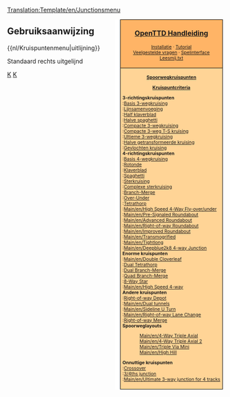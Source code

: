 <noinclude>
[[Translation:Template/en/Junctionsmenu]]</noinclude><div style="float:right; padding-left:12px; background:#ffffff;">
<div style="border:1px solid #000000; background:#ffb466; padding:5px; -moz-border-radius-topleft:5px; -moz-border-radius-topright:5px; font-size: 12pt;">
<center><strong><font size="3">[[Main/nl/OpenTTD|OpenTTD Handleiding]]</font></strong></center>
<div style="font-size: 8pt; text-align: center;">
[[Main/nl/Installatie|Installatie]] &middot; 
[[Main/nl/Tutorial|Tutorial]]<br />
[[Main/nl/Veelgestelde vragen|Veelgestelde vragen]] &middot; 
[[Main/nl/Spelinterface|Spelinterface]]<br />
[[Main/nl/Leesmij.txt|Leesmij.txt]]
</div>
</div>
<div style="border:1px solid black; border-top-width: 0px; background:#ffd496; padding:5px; -moz-border-radius-bottomleft:5px; -moz-border-radius-bottomright:8px; font-size: 8pt;">

<center>'''[[Main/nl/Kruispunt|Spoorwegkruispunten]]'''</center>
<center>'''[[Main/nl/Kruispuntcriteria|Kruispuntcriteria]]'''</center>

'''3-richtingskruispunten'''<br>
:[[Main/nl/Basis 3-wegkruising|Basis 3-wegkruising]]<br>
:[[Main/nl/Lijnsamenvoeging|Lijnsamenvoeging]]<br>
:[[Main/nl/Half klaverblad|Half klaverblad]]<br>
:[[Main/nl/Halve spaghetti|Halve spaghetti]]<br>
:[[Main/nl/Compacte 3-wegkruising|Compacte 3-wegkruising]]<br>
:[[Main/nl/Compacte 3-weg tak-samenvoegen kruising|Compacte 3-weg T-S kruising]]<br>
:[[Main/nl/Ultieme 3-wegkruising|Ultieme 3-wegkruising]]<br>
:[[Main/nl/Halve getransformeerde kruising|Halve getransformeerde kruising]]<br>
:[[Main/nl/Gevlochten kruising|Gevlochten kruising]]<br>

'''4-richtingskruispunten'''<br>
:[[Main/nl/Basis 4-wegkruising|Basis 4-wegkruising]]<br>
:[[Main/nl/Rotonde|Rotonde]]<br>
:[[Main/nl/Klaverblad|Klaverblad]]<br>
:[[Main/nl/Spaghetti|Spaghetti]]<br>
:[[Main/nl/Sterkruising|Sterkruising]]<br>
:[[Main/nl/Complexe sterkruising|Complexe sterkruising]]<br>
:[[Main/en/Branch-Merge Junction|Branch-Merge]]<br>
:[[Main/en/Over Under Junction|Over-Under]]<br>
:[[Main/en/Tetrathorp-Junction|Tetrathorp]]<br>
:[[Main/en/High Speed 4-Way Fly-over/under]]<br>
:[[Main/en/Pre-Signaled Roundabout]]<br>
:[[Main/en/Advanced Roundabout]]<br>
:[[Main/en/Right-of-way Roundabout]]<br>
:[[Main/en/Improved Roundabout]]<br>
:[[Main/en/Transmogrified]]<br>
:[[Main/en/Tightlong]]<br>
:[[Main/en/Deepblue2k8 4-way Junction]]<br>

'''Enorme kruispunten'''<br>
:[[Main/en/Double Cloverleaf]]<br>
:[[Main/en/Dual Tetrathorp-Junction|Dual Tetrathorp]]<br>
:[[Main/en/Dual Branch-Merge Junction|Dual Branch-Merge]]<br>
:[[Main/en/Quad Branch-Merge Junction|Quad Branch-Merge]]<br>
:[[Main/en/8 way Star Junction|8-Way Star]]<br>
:[[Main/en/High Speed 4-way]]<br>

'''Andere kruispunten'''<br>
:[[Main/en/Building depots#Advanced depot configurations|Right-of-way Depot]]<br>
:[[Main/en/Dual tunnels]]<br>
:[[Main/en/Sideline U Turn]]<br>
:[[Main/en/Right-of-way Lane Change]]<br>
:[[Main/en/Priority Merge|Right-of-way Merge]]<br>

'''Spoorweglayouts'''
:[[Main/en/4-Way Triple Axial]]<br>
:[[Main/en/4-Way Triple Axial 2]]<br>
:[[Main/en/Triple Via Mini]]<br>
:[[Main/en/High Hill]]<br>

'''Onnuttige kruispunten'''<br>
:[[Main/en/Crossover-Junction|Crossover]]<br>
:[[Main/en/3/4ths junction|3/4ths junction]]<br>
:[[Main/en/Ultimate 3-way junction for 4 tracks]]<br>

</div>
</div>
<noinclude>


==Gebruiksaanwijzing==
<nowiki>{{nl/Kruispuntenmenu|uitlijning}}</nowiki>

Standaard rechts uitgelijnd
[[Category:nl/Sjablonen|K]][[Category:nl/Navigatie|K]]
</noinclude>